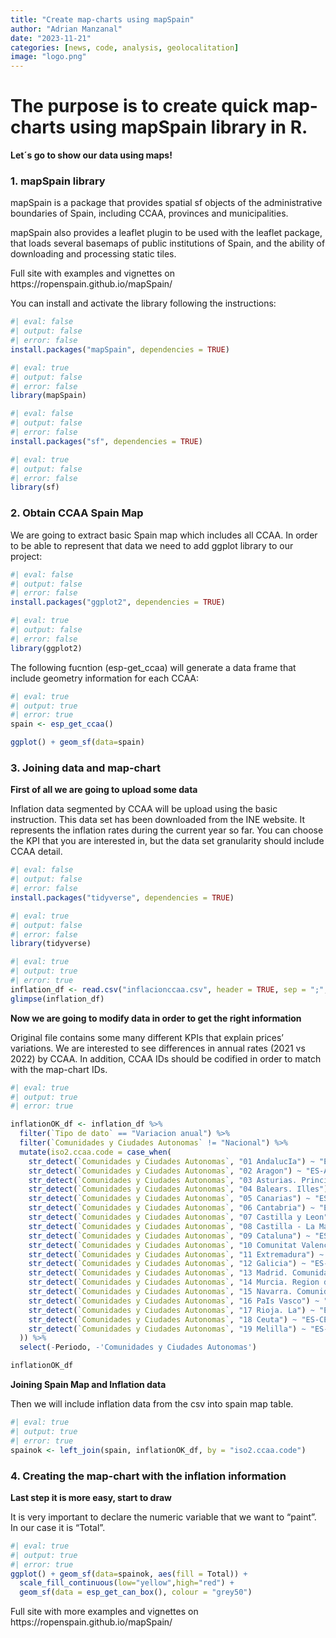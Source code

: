 ---
title: "Create map-charts using mapSpain"
author: "Adrian Manzanal"
date: "2023-11-21"
categories: [news, code, analysis, geolocalitation]
image: "logo.png"
---

# **The purpose is to create quick map-charts using mapSpain library in R.**
**Let´s go to show our data using maps!**

### 1. mapSpain library

mapSpain is a package that provides spatial sf objects of the administrative boundaries of Spain, including CCAA, provinces and municipalities.

mapSpain also provides a leaflet plugin to be used with the leaflet package, that loads several basemaps of public institutions of Spain, and the ability of downloading and processing static tiles.

Full site with examples and vignettes on https://ropenspain.github.io/mapSpain/

You can install and activate the library following the instructions:

```{r}
#| eval: false
#| output: false
#| error: false
install.packages("mapSpain", dependencies = TRUE)
```

```{r}
#| eval: true
#| output: false
#| error: false
library(mapSpain)
```

```{r}
#| eval: false
#| output: false
#| error: false
install.packages("sf", dependencies = TRUE)
```

```{r}
#| eval: true
#| output: false
#| error: false
library(sf)
```

### 2. Obtain CCAA Spain Map

We are going to extract basic Spain map which includes all CCAA. In order to be able
to represent that data we need to add ggplot library to our project:

```{r}
#| eval: false
#| output: false
#| error: false
install.packages("ggplot2", dependencies = TRUE)
```

```{r}
#| eval: true
#| output: false
#| error: false
library(ggplot2)
```

The following fucntion (esp-get_ccaa) will generate a data frame that include geometry information for each CCAA:

```{r}
#| eval: true
#| output: true
#| error: true
spain <- esp_get_ccaa() 

ggplot() + geom_sf(data=spain)

```
### 3. Joining data and map-chart

**First of all we are going to upload some data**

Inflation data segmented by CCAA will be upload using the basic instruction. This data set has been downloaded from the INE website. It represents the inflation rates during the current year so far. You can choose the KPI that you are interested in, but the data set granularity should include CCAA detail.

```{r}
#| eval: false
#| output: false
#| error: false
install.packages("tidyverse", dependencies = TRUE)
```

```{r}
#| eval: true
#| output: false
#| error: false
library(tidyverse)
```

```{r}
#| eval: true
#| output: true
#| error: true
inflation_df <- read.csv("inflacionccaa.csv", header = TRUE, sep = ";", check.names = F)
glimpse(inflation_df)
```

**Now we are going to modify data in order to get the right information**

Original file contains some many different KPIs that explain prices' variations. We are interested to see differences in annual rates (2021 vs 2022) by CCAA. In addition, CCAA IDs should be codified in order to match with the map-chart IDs.

```{r}
#| eval: true
#| output: true
#| error: true

inflationOK_df <- inflation_df %>% 
  filter(`Tipo de dato` == "Variacion anual") %>% 
  filter(`Comunidades y Ciudades Autonomas` != "Nacional") %>% 
  mutate(iso2.ccaa.code = case_when(
    str_detect(`Comunidades y Ciudades Autonomas`, "01 AndalucIa") ~ "ES-AN",
    str_detect(`Comunidades y Ciudades Autonomas`, "02 Aragon") ~ "ES-AR",
    str_detect(`Comunidades y Ciudades Autonomas`, "03 Asturias. Principado de") ~ "ES-AS",
    str_detect(`Comunidades y Ciudades Autonomas`, "04 Balears. Illes") ~ "ES-IB",
    str_detect(`Comunidades y Ciudades Autonomas`, "05 Canarias") ~ "ES-CN",
    str_detect(`Comunidades y Ciudades Autonomas`, "06 Cantabria") ~ "ES-CB",
    str_detect(`Comunidades y Ciudades Autonomas`, "07 Castilla y Leon") ~ "ES-CL",
    str_detect(`Comunidades y Ciudades Autonomas`, "08 Castilla - La Mancha") ~ "ES-CM",
    str_detect(`Comunidades y Ciudades Autonomas`, "09 Cataluna") ~ "ES-CT",
    str_detect(`Comunidades y Ciudades Autonomas`, "10 Comunitat Valenciana") ~ "ES-VC",
    str_detect(`Comunidades y Ciudades Autonomas`, "11 Extremadura") ~ "ES-EX",
    str_detect(`Comunidades y Ciudades Autonomas`, "12 Galicia") ~ "ES-GA",
    str_detect(`Comunidades y Ciudades Autonomas`, "13 Madrid. Comunidad de") ~ "ES-MD",
    str_detect(`Comunidades y Ciudades Autonomas`, "14 Murcia. Region de") ~ "ES-MC",
    str_detect(`Comunidades y Ciudades Autonomas`, "15 Navarra. Comunidad Foral de") ~ "ES-NC",
    str_detect(`Comunidades y Ciudades Autonomas`, "16 PaIs Vasco") ~ "ES-PV",
    str_detect(`Comunidades y Ciudades Autonomas`, "17 Rioja. La") ~ "ES-RI",
    str_detect(`Comunidades y Ciudades Autonomas`, "18 Ceuta") ~ "ES-CE",
    str_detect(`Comunidades y Ciudades Autonomas`, "19 Melilla") ~ "ES-ML"
  )) %>% 
  select(-Periodo, -'Comunidades y Ciudades Autonomas')

inflationOK_df 
```
**Joining Spain Map and Inflation data**

Then we will include inflation data from the csv into spain map table.
```{r}
#| eval: true
#| output: true
#| error: true
spainok <- left_join(spain, inflationOK_df, by = "iso2.ccaa.code")

```
### 4. Creating the map-chart with the inflation information

**Last step it is more easy, start to draw**

It is very important to declare the numeric variable that we want to "paint". 
In our case it is "Total".

```{r}
#| eval: true
#| output: true
#| error: true
ggplot() + geom_sf(data=spainok, aes(fill = Total)) + 
  scale_fill_continuous(low="yellow",high="red") +
  geom_sf(data = esp_get_can_box(), colour = "grey50")
```


Full site with more examples and vignettes on https://ropenspain.github.io/mapSpain/
